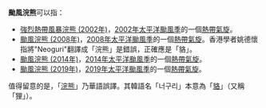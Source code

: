 {{NoteTA
|G1=TyphoonNew
|G2=TyphoonOld
|G3=Weather
}}
'''颱風浣熊'''可以指：

*[[強烈熱帶風暴浣熊_(2002年)|強烈熱帶風暴浣熊 (2002年)]]，[[2002年太平洋颱風季|2002年太平洋颱風季]]的一個[[熱帶氣旋|熱帶氣旋]]。
*[[颱風浣熊_(2008年)|颱風浣熊 (2008年)]]，[[2008年太平洋颱風季|2008年太平洋颱風季]]的一個[[熱帶氣旋|熱帶氣旋]]。香港學者姚德懷指將"Neoguri"翻譯成「浣熊」是錯誤，正確應是「貉」。
*[[颱風浣熊_(2014年)|颱風浣熊 (2014年)]]，[[2014年太平洋颱風季|2014年太平洋颱風季]]的一個[[熱帶氣旋|熱帶氣旋]]。
*[[颱風浣熊_(2019年)|颱風浣熊 (2019年)]]，[[2019年太平洋颱風季|2019年太平洋颱風季]]的一個[[熱帶氣旋|熱帶氣旋]]。

值得留意的是，「[[浣熊|浣熊]]」乃華語誤譯。其韓語名「너구리」本意為「[[貉|貉]]」（又稱「狸」）。
{{消歧义|cat=热带气旋消歧义}}

{{start box}}
{{succession box|[[颱風海貝思|樺加薩]]|[[颱風博羅依|博羅依]]|太平洋颱風季名稱|浣熊}}
{{end box}}

{{太平洋颱風季熱帶氣旋名單}}
